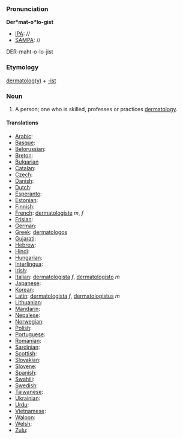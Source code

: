 ===Pronunciation===

'''Der*mat-o*lo-gist'''
*[[IPA]]: //
*[[SAMPA]]: //
DER-maht-o-lo-jist
===Etymology===

[[dermatology|dermatolog(y)]] + [[-ist]]

=== Noun ===

#A person; one who is skilled, professes or practices [[dermatology]]. 
====Translations====

*[[Arabic]]:
*[[Basque]]:
*[[Belorussian]]:
*[[Breton]]:
*[[Bulgarian]]
*[[Catalan]]:
*[[Czech]]:
*[[Danish]]:
*[[Dutch]]:
*[[Esperanto]]:
*[[Estonian]]:
*[[Finnish]]:
*[[French]]: [[dermatologiste]] ''m'', ''f''
*[[Frisian]]:
*[[German]]:
*[[Greek]]: [[dermatologos]]
*[[Gujarati]]:
*[[Hebrew]]:
*[[Hindi]]:
*[[Hungarian]]: 
*[[Interlingua]]:
*[[Irish]]:
*[[Italian]]: [[dermatologista]] ''f'', [[dermatologisto]] ''m''
*[[Japanese]]:
*[[Korean]]:
*[[Latin]]: [[dermatologista]] ''f'', [[dermatologistus]] ''m''
*[[Lithuanian]]:
*[[Mandarin]]:
*[[Nepalese]]:
*[[Norwegian]]:
*[[Polish]]:
*[[Portuguese]]:
*[[Romanian]]:
*[[Sardinian]]:
*[[Scottish]]:
*[[Slovakian]]:
*[[Slovene]]:
*[[Spanish]]:
*[[Swahili]]:
*[[Swedish]]:
*[[Taiwanese]]:
*[[Ukrainian]]:
*[[Urdu]]:
*[[Vietnamese]]:
*[[Waloon]]:
*[[Welsh]]:
*[[Zulu]]: